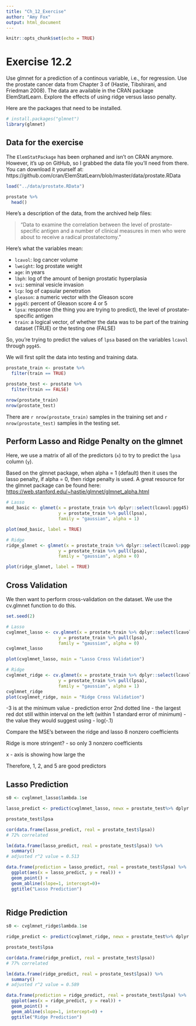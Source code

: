 ```yaml
---
title: "Ch_12_Exercise"
author: "Amy Fox"
output: html_document
---
```


```r
knitr::opts_chunk$set(echo = TRUE)
```

# Exercise 12.2

Use glmnet for a prediction of a continous variable, i.e., for regression. Use the prostate cancer data from Chapter 3 of (Hastie, Tibshirani, and Friedman 2008). The data are available in the CRAN package ElemStatLearn. Explore the effects of using ridge versus lasso penalty.

Here are the packages that need to be installed.

```r
# install.packages("glmnet")
library(glmnet)
```

## Data for the exercise

The `ElemStatPackage` has been orphaned and isn't on CRAN anymore. However, it's up on
GitHub, so I grabbed the data file you'll need from there. You can download it 
yourself at: https://github.com/cran/ElemStatLearn/blob/master/data/prostate.RData

```r
load("../data/prostate.RData")

prostate %>% 
  head()
```

Here's a description of the data, from the archived help files: 

> "Data to examine the correlation between the level of prostate-specific
  antigen and a number of clinical measures in men who were about to 
  receive a radical prostatectomy."

Here's what the variables mean: 

- `lcavol`: log cancer volume
- `lweight`: log prostate weight
- `age`: in years
- `lbph`: log of the amount of benign prostatic hyperplasia
- `svi`: seminal vesicle invasion
- `lcp`: log of capsular penetration
- `gleason`: a numeric vector with the Gleason score
- `pgg45`: percent of Gleason score 4 or 5
- `lpsa`: response (the thing you are trying to predict), the 
level of prostate-specific antigen
- `train`: a logical vector, of whether the data was to be 
part of the training dataset (TRUE) or the testing one (FALSE)

So, you're trying to predict the values of `lpsa` based on the variables
`lcavol` through `pgg45`. 

We will first split the data into testing and training data.
```r
prostate_train <- prostate %>%
  filter(train == TRUE)

prostate_test <- prostate %>%
  filter(train == FALSE)

nrow(prostate_train)
nrow(prostate_test)

```

There are `r nrow(prostate_train)` samples in the training set and `r nrow(prostate_test)` samples in the testing set.

## Perform Lasso and Ridge Penalty on the glmnet

Here, we use a matrix of all of the predictors (`x`) to try to predict the `lpsa` column (`y`).

Based on the glmnet package, when alpha = 1 (default) then it uses the lasso penalty, if alpha = 0, then ridge penalty is used. A great resource for the glmnet package can be found here: <https://web.stanford.edu/~hastie/glmnet/glmnet_alpha.html>

```r
# Lasso 
mod_basic <- glmnet(x = prostate_train %>% dplyr::select(lcavol:pgg45) %>% as.matrix(), 
                    y = prostate_train %>% pull(lpsa), 
                    family = "gaussian", alpha = 1)

plot(mod_basic, label = TRUE)

# Ridge
ridge_glmnet <- glmnet(x = prostate_train %>% dplyr::select(lcavol:pgg45) %>% as.matrix(), 
                    y = prostate_train %>% pull(lpsa), 
                    family = "gaussian", alpha = 0)

plot(ridge_glmnet, label = TRUE)
```

## Cross Validation

We then want to perform cross-validation on the dataset. We use the cv.glmnet function to do this. 

```r
set.seed(2)

# Lasso
cvglmnet_lasso <- cv.glmnet(x = prostate_train %>% dplyr::select(lcavol:pgg45) %>% as.matrix(), 
                    y = prostate_train %>% pull(lpsa), 
                    family = "gaussian", alpha = 0)
cvglmnet_lasso

plot(cvglmnet_lasso, main = "Lasso Cross Validation")

# Ridge
cvglmnet_ridge <- cv.glmnet(x = prostate_train %>% dplyr::select(lcavol:pgg45) %>% as.matrix(), 
                    y = prostate_train %>% pull(lpsa), 
                    family = "gaussian", alpha = 1)
cvglmnet_ridge
plot(cvglmnet_ridge, main = "Ridge Cross Validation")
```
-3 is at the minimum value - prediction error
2nd dotted line - the largest red dot still within interval on the left (within 1 standard error of minimum) - the value they would suggest using - log(-.1)

Compare the MSE's between the ridge and lasso 
8 nonzero coefficients

Ridge is more stringent? - so only 3 nonzero coefficients

x - axis is showing how large the 

Therefore, 1, 2, and 5 are good predictors


## Lasso Prediction 
```r
s0 <- cvglmnet_lasso$lambda.1se 

lasso_predict <- predict(cvglmnet_lasso, newx = prostate_test%>% dplyr::select(lcavol:pgg45) %>% as.matrix(), s = s0)

prostate_test$lpsa

cor(data.frame(lasso_predict, real = prostate_test$lpsa))
# 72% correlated

lm(data.frame(lasso_predict, real = prostate_test$lpsa)) %>%
  summary()
# adjusted r^2 value = 0.513

data.frame(prediction = lasso_predict, real = prostate_test$lpsa) %>%
  ggplot(aes(x = lasso_predict, y = real)) +
  geom_point() +
  geom_abline(slope=1, intercept=0)+
  ggtitle("Lasso Prediction")
  
```

## Ridge Prediction 
```r
s0 <- cvglmnet_ridge$lambda.1se 

ridge_predict <- predict(cvglmnet_ridge, newx = prostate_test%>% dplyr::select(lcavol:pgg45) %>% as.matrix(), s = s0)

prostate_test$lpsa

cor(data.frame(ridge_predict, real = prostate_test$lpsa))
# 77% correlated

lm(data.frame(ridge_predict, real = prostate_test$lpsa)) %>%
  summary()
# adjusted r^2 value = 0.589

data.frame(prediction = ridge_predict, real = prostate_test$lpsa) %>%
  ggplot(aes(x = ridge_predict, y = real)) +
  geom_point() +
  geom_abline(slope=1, intercept=0) +
  ggtitle("Ridge Prediction")
  
```
